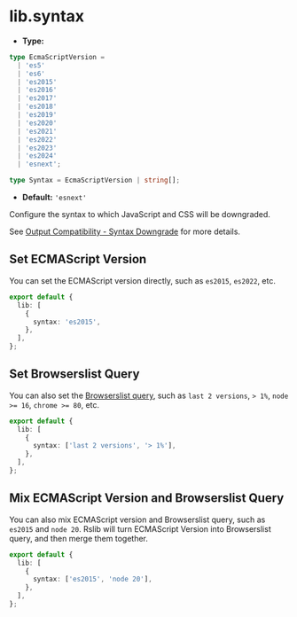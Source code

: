 # lib.syntax

- **Type:**

```ts
type EcmaScriptVersion =
  | 'es5'
  | 'es6'
  | 'es2015'
  | 'es2016'
  | 'es2017'
  | 'es2018'
  | 'es2019'
  | 'es2020'
  | 'es2021'
  | 'es2022'
  | 'es2023'
  | 'es2024'
  | 'esnext';

type Syntax = EcmaScriptVersion | string[];
```

- **Default:** `'esnext'`

Configure the syntax to which JavaScript and CSS will be downgraded.

See [Output Compatibility - Syntax Downgrade](/guide/advanced/output-compatibility) for more details.

## Set ECMAScript Version

You can set the ECMAScript version directly, such as `es2015`, `es2022`, etc.

```ts title="rslib.config.ts"
export default {
  lib: [
    {
      syntax: 'es2015',
    },
  ],
};
```

## Set Browserslist Query

You can also set the [Browserslist query](https://browsersl.ist/), such as `last 2 versions`, `> 1%`, `node >= 16`, `chrome >= 80`, etc.

```ts title="rslib.config.ts"
export default {
  lib: [
    {
      syntax: ['last 2 versions', '> 1%'],
    },
  ],
};
```

## Mix ECMAScript Version and Browserslist Query

You can also mix ECMAScript version and Browserslist query, such as `es2015` and `node 20`. Rslib will turn ECMAScript Version into Browserslist query, and then merge them together.

```ts title="rslib.config.ts"
export default {
  lib: [
    {
      syntax: ['es2015', 'node 20'],
    },
  ],
};
```
